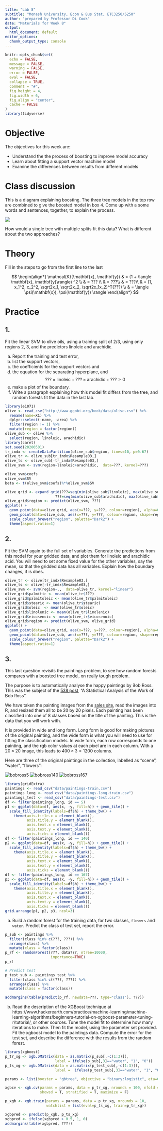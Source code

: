 ```yaml
---
title: "Lab 8"
subtitle: "Monash University, Econ & Bus Stat, ETC3250/5250"
author: "prepared by Professor Di Cook"
date: "Materials for Week 8"
output:
  html_document: default
editor_options: 
  chunk_output_type: console
---
```


```r
knitr::opts_chunk$set(
  echo = FALSE,
  message = FALSE,
  warning = FALSE,
  error = FALSE, 
  eval = FALSE,
  collapse = TRUE,
  comment = "#",
  fig.height = 4,
  fig.width = 6,
  fig.align = "center",
  cache = FALSE
)
library(tidyverse)
```

# Objective

The objectives for this week are:

- Understand the the process of boosting to improve model accuracy
- Learn about fitting a support vector machine model 
- Examine the differences between results from different models

# Class discussion 

This is a diagram explaining boosting. The three tree models in the top row are combined to give the boosted model in box 4. Come up with a some words and sentences, together, to explain the process. 

![](images/boosting.png)

How would a single tree with multiple splits fit this data? What is different about the two approaches?

# Theory

Fill in the steps to go from the first line to the last

$$
\begin{align*}
\mathcal{K}(\mathbf{x}, \mathbf{y}) & =  (1 + \langle \mathbf{x}, \mathbf{y}\rangle) ^2 \\
                                    & = ??? \\
                                    & =  ???\\
                                    & =  ???\\
                                    & =  (1, x_1^2, x_2^2, \sqrt2x_1, \sqrt2x_2, \sqrt2x_1x_2)^T(???) \\
                                    & = \langle \psi(\mathbf{x}), \psi(\mathbf{y}) \rangle
\end{align*}
$$


# Practice

## 1. 

Fit the linear SVM to olive oils, using a training split of 2/3, using only regions 2, 3,  and  the predictors linoleic and arachidic. 

a. Report the training and test error, 
b. list the support vectors, 
c. the coefficients for the support vectors and 
d. the equation  for the separating hyperplane, and
$$???\times\text{linoleic}+???\times\text{arachidic}+??? > 0$$
e. make a plot of the boundary.
f. Write a paragraph explaining how this model fit differs from the tree, and random forests fit the data in the last lab.

```r
library(e1071)
olive <- read_csv("http://www.ggobi.org/book/data/olive.csv") %>%
  rename(name=X1) %>%
  dplyr::select(-name, -area) %>%
  filter(region != 1) %>%
  mutate(region = factor(region)) 
olive_sub <- olive %>%
  select(region, linoleic, arachidic)
library(caret)
set.seed(20200501)
tr_indx <- createDataPartition(olive_sub$region, times=10, p=0.67)
olive_tr <- olive_sub[tr_indx$Resample03,]
olive_ts <- olive_sub[-tr_indx$Resample03,]
olive_svm <- svm(region~linoleic+arachidic,  data=???, kernel=???)

olive_svm$coefs
olive_svm$SV
beta <- t(olive_svm$coefs)%*%olive_svm$SV

olive_grid <- expand_grid(???=seq(min(olive_sub$linoleic), max(olive_sub$linoleic), 10), 
                       ???=seq(min(olive_sub$arachidic), max(olive_sub$arachidic), 1))
olive_grid$region <- predict(olive_svm, ???)
ggplot() +
  geom_point(data=olive_grid, aes(x=???, y=???, colour=region), alpha=0.1) +
  geom_point(data=olive_sub, aes(x=???, y=???, colour=region, shape=region), size=2) +
  scale_colour_brewer("region", palette="Dark2") +
  theme(aspect.ratio=1)
```



## 2. 
Fit the SVM again to the full set of variables. Generate the predictions from this model for your gridded data, and  plot them for linoleic and arachidic acid. You will need to set some fixed value for the other variables, say the mean, so that the gridded data has all variables. Explain how the boundary changes, if is does.

```r
olive_tr <- olive[tr_indx$Resample03,]
olive_ts <- olive[-tr_indx$Resample03,]
olive_svm <- svm(region~.,  data=olive_tr, kernel="linear")
olive_grid$palmitic <- mean(olive_tr$???)
olive_grid$palmitoleic <- mean(olive_tr$palmitoleic)
olive_grid$stearic <- mean(olive_tr$stearic)
olive_grid$oleic  <- mean(olive_tr$oleic)
olive_grid$linolenic <- mean(olive_tr$linolenic)
olive_grid$eicosenoic <- mean(olive_tr$eicosenoic)
olive_grid$region <- predict(olive_svm, olive_grid)
ggplot() +
  geom_point(data=olive_grid, aes(x=???, y=???, colour=region), alpha=0.1) +
  geom_point(data=olive_sub, aes(x=???, y=???, colour=region, shape=region), size=2) +
  scale_colour_brewer("region", palette="Dark2") +
  theme(aspect.ratio=1)
```


##  3. 

This last question revisits the paintings problem, to see how random forests compares with a boosted tree model, on really tough problem. 

The purpose is to automatically analyse the happy paintings by Bob Ross. This was the subject of the [538 post](http://fivethirtyeight.com/features/a-statistical-analysis-of-the-work-of-bob-ross/), "A Statistical Analysis of the Work of Bob Ross".

We have taken the painting images from the [sales site](http://www.saleoilpaintings.com/paintings/bob-ross/bob-ross-sale-3_1.html), read the images into R, and resized them all to be 20 by 20 pixels. Each painting has been classified into one of 8 classes based on the title of the painting. This is the data that you will work with.

It is provided in wide and long form. Long form is good for making pictures of the original painting, and the wide form is what you will need to use for fitting the classification models. In wide form, each row corresponds to one painting, and the rgb color values at each pixel are in each column. With a $20\times20$ image, this leads to $400\times3=1200$ columns.

Here are three of the original paintings in the collection, labelled as "scene", "water", "flowers":

![bobross5](images/bobross5.jpg)
![bobross140](images/bobross140.jpg)
![bobross167](images/bobross167.jpg)

```r
library(gridExtra)
paintings <- read_csv("data/paintings-train.csv")
paintings_long <- read_csv("data/paintings-long-train.csv")
paintings_test <- read_csv("data/paintings-test.csv")
df <- filter(paintings_long, id == 5)
p1 <- ggplot(data=df, aes(x, -y, fill=h)) + geom_tile() + 
  scale_fill_identity(labels=df$h) + theme_bw() +
    theme(axis.title.x = element_blank(),
          axis.title.y = element_blank(),
          axis.text.x = element_blank(),
          axis.text.y = element_blank(),
          axis.ticks = element_blank())
df <- filter(paintings_long, id == 140)
p2 <- ggplot(data=df, aes(x, -y, fill=h)) + geom_tile() + 
  scale_fill_identity(labels=df$h) + theme_bw() +
    theme(axis.title.x = element_blank(),
          axis.title.y = element_blank(),
          axis.text.x = element_blank(),
          axis.text.y = element_blank(),
          axis.ticks = element_blank())
df <- filter(paintings_long, id == 167)
p3 <- ggplot(data=df, aes(x, -y, fill=h)) + geom_tile() + 
  scale_fill_identity(labels=df$h) + theme_bw() +
    theme(axis.title.x = element_blank(),
          axis.title.y = element_blank(),
          axis.text.x = element_blank(),
          axis.text.y = element_blank(),
          axis.ticks = element_blank())
grid.arrange(p1, p2, p3, ncol=3)
```


a. Build a random forest for the training data, for two classes, `flowers` and `water`. Predict the class of test set, report the error.

```r
p_sub <- paintings %>% 
  filter(class %in% c(???, ???)) %>% 
  arrange(class) %>%
  mutate(class = factor(class))
p_rf <- randomForest(???, data???, ntree=10000,
                     importance=TRUE)
p_rf

# Predict test
p_test_sub <- paintings_test %>% 
  filter(class %in% c((???, ???)) %>% 
  arrange(class) %>%
  mutate(class = factor(class))

addmargins(table(predict(p_rf, newdata=???, type="class"), ???))
```

b.  Read the description of the XGBoost technique at https://www.hackerearth.com/practice/machine-learning/machine-learning-algorithms/beginners-tutorial-on-xgboost-parameter-tuning-r/tutorial/, or other sources. Tune the model fit to determine how many iterations to make. Then fit the model, using the parameter set provided. Fit the xgboost model to the paintings data. Compute the error for the test set, and describe the difference with the results from the  random forest.

```r
library(xgboost)
p_tr_xg <- xgb.DMatrix(data = as.matrix(p_sub[,-c(1:3)]), 
                       label = ifelse(p_sub[,3]=="water", "1", "0"))
p_ts_xg <- xgb.DMatrix(data = as.matrix(p_test_sub[,-c(1:3)]), 
                       label =  ifelse(p_test_sub[,3]=="water", "1", "0"))

params <- list(booster = "gbtree", objective = "binary:logistic", eta=0.3, gamma=0, max_depth=6, min_child_weight=1, subsample=1, colsample_bytree=1)

xgbcv <- xgb.cv(params = params, data = p_tr_xg, nrounds = 100, nfold = 5,
                showsd = T, stratified = T, maximize = F)

p_xgb <- xgb.train(params = params, data = p_tr_xg, nrounds = 10, 
                   watchlist = list(eval=p_ts_xg, train=p_tr_xg))

xgbpred <- predict(p_xgb, p_ts_xg)
xgbpred <- ifelse(xgbpred > 0.5, 1, 0)
addmargins(table(xgbpred, ???))
```

